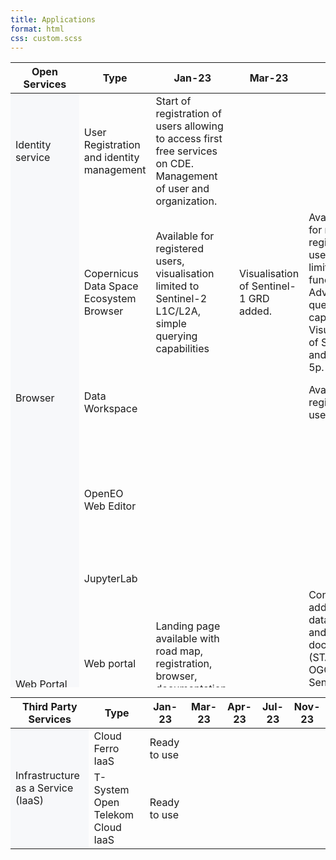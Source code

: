 ```yaml
---
title: Applications
format: html
css: custom.scss
---
```

```{=html}

<div class="table-responsive">
    <table class="table-roadmap" style="height:1000px;">
        <thead>
        <tr>
            <th>Open Services</th>
            <th>Type</th>
            <th>Jan-23</th>
            <th>Mar-23</th>
            <th>Apr-23</th>
            <th>Jul-23</th>
            <th>Nov-23</th>
        </tr>
        </thead>
        <tbody>
        <tr>
            <td rowspan="1" bgcolor="#f7f8fa">Identity service</td>
            <td>User Registration and identity management</td>
            <td>Start of registration of users allowing to access first free services on CDE. Management of user and organization.</td>
            <td></td>
            <td></td>
            <td>Full functionality, access to all integrated applications with SSO.</td>
            <td></td>
        </tr>

        <tr>
            <td rowspan="4" bgcolor="#f7f8fa">Browser</td>
            <td>Copernicus Data Space Ecosystem Browser</td>
            <td>Available for registered users, visualisation limited to Sentinel-2 L1C/L2A, simple querying capabilities</td>
            <td>Visualisation of Sentinel-1 GRD added.</td>
            <td>Available also for non-registered users, with limited functionality.<br> Advanced querying capabilities.<br>Visualization of Sentinel 3 and Sentinel 5p.</td>
            <td>Visualisation support extented to additional data collections.</td>
            <td>Visualisation support extended to Landsat Collection 2 and MODIS.</td>
        </tr>
        <tr>
            <td>Data Workspace</td>
            <td></td>
            <td></td>
            <td>Available for registered users.</td>
            <td>Available, supporting on-demand services.</td>
            <td></td>
        </tr>
        <tr>
            <td>OpenEO Web Editor</td>
            <td></td>
            <td></td>
            <td></td>
            <td>Available, supporting Sentinel-1 GRD, Sentinel-2 L1C/L2A, Sentinel-3 OLCI Level 1 and Sentinel-5p NTC Level 2</td>
            <td>Additional data collections available.</td>
        </tr>
        <tr>
            <td>JupyterLab</td>
            <td></td>
            <td></td>
            <td></td>
            <td>Available</td>
            <td></td>
        </tr>
        <!-- <tr>
            <td rowspan="2" bgcolor="#f7f8fa">Infrastructure as a Service (IaaS)</td>
            <td>Cloud Ferro IaaS</td>
            <td>Ready to use</td>
            <td></td>
            <td></td>
            <td></td>
            <td></td>
        </tr>
        <tr>
            <td>T-System Open Telekom Cloud IaaS</td>
            <td>Ready to use</td>
            <td></td>
            <td></td>
            <td></td>
            <td></td>
        </tr> -->
        <tr>
            <td rowspan="2" bgcolor="#f7f8fa">Web Portal</td>
            <td>Web portal</td>
            <td>Landing page available with road map, registration, browser, documentation, news section</td>
            <td></td>
            <td>Content on additional data, services and documentation (STAC, S3, OGC and Sentinel Hub APIs, traceability service and on demand)</td>
            <td>New data, services and documentation (marketplace, user forum, Jupyter lab, processing APIs)</td>
            <td>Additional information and CTA to new data and services</td>
        </tr>
        <tr>
            <td>Public dashboard</td>
            <td></td>
            <td></td>
            <td></td>
            <td>Available with all relevant metrics</td>
            <td></td>
        </tr>
        <tr>

            <td rowspan="2" bgcolor="#f7f8fa">Helpdesk</td>
            <td>Service desk</td>
            <td>Mail support</td>
            <td></td>
            <td>Web form in web portal</td>
            <td></td>
            <td></td>
        </tr>
        <tr>
            <td>User forum</td>
            <td></td>
            <td></td>
            <td></td>
            <td>Available</td>
            <td></td>
        </tr>
        <tr>
            <td rowspan="1" bgcolor="#f7f8fa">Marketplace</td>
            <td>EO Marketplace</td>
            <td></td>
            <td></td>
            <td></td>
            <td>Integration into web portal. Provision of engineering support on Marketplace services</td>
            <td></td>
        </tr>
        </tbody>
    </table>
</div>

<div class="table-responsive">
    <table class="table-roadmap table-fixed-header" style="height:1000px;">
        <thead>
        <tr>
            <th>Third Party Services</th>
            <th>Type</th>
            <th>Jan-23</th>
            <th>Mar-23</th>
            <th>Apr-23</th>
            <th>Jul-23</th>
            <th>Nov-23</th>
        </tr>
        </thead>
        <tbody>
        <tr>
            <td rowspan="2" bgcolor="#f7f8fa">Infrastructure as a Service (IaaS)</td>
            <td>Cloud Ferro IaaS</td>
            <td>Ready to use</td>
            <td></td>
            <td></td>
            <td></td>
            <td></td>
        </tr>
        <tr>
            <td>T-System Open Telekom Cloud IaaS</td>
            <td>Ready to use</td>
            <td></td>
            <td></td>
            <td></td>
            <td></td>
        </tr>
        </tbody>
    </table>
</div>
```